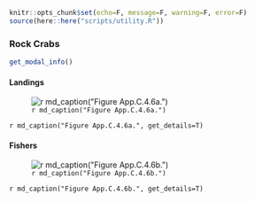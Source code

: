 ```r
knitr::opts_chunk$set(echo=F, message=F, warning=F, error=F)
source(here::here("scripts/utility.R"))
```

### Rock Crabs {.tabset} 

```r
get_modal_info()
```

#### Landings 

![`r md_caption("Figure App.C.4.6a.")`](../img/cinms_cr/App.C.4.6a.crab_landings_CDFW.jpg)

`r md_caption("Figure App.C.4.6a.", get_details=T)`

#### Fishers

![`r md_caption("Figure App.C.4.6b.")`](../img/cinms_cr/App.C.4.6b.crab_fishers_CDFW.jpg)

`r md_caption("Figure App.C.4.6b.", get_details=T)`
